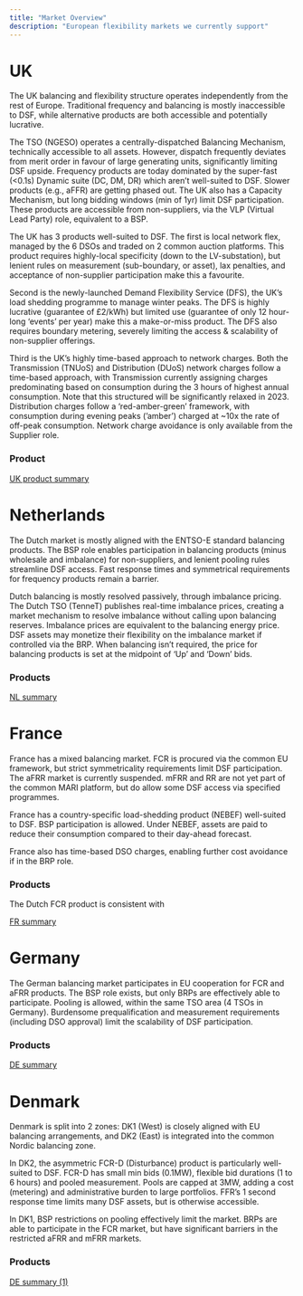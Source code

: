 ```yaml
---
title: "Market Overview"
description: "European flexibility markets we currently support"
---
```


# UK

The UK balancing and flexibility structure operates independently from the rest of Europe. Traditional frequency and balancing is mostly inaccessible to DSF, while alternative products are both accessible and potentially lucrative. 

The TSO (NGESO) operates a centrally-dispatched Balancing Mechanism, technically accessible to all assets. However, dispatch frequently deviates from merit order in favour of large generating units, significantly limiting DSF upside. Frequency products are today dominated by the super-fast (\<0.1s) Dynamic suite (DC, DM, DR) which aren’t well-suited to DSF. Slower products (e.g., aFFR) are getting phased out. The UK also has a Capacity Mechanism, but long bidding windows (min of 1yr) limit DSF participation. These products are  accessible from non-suppliers, via the VLP (Virtual Lead Party) role, equivalent to a BSP.

The UK has 3 products well-suited to DSF. The first is local network flex, managed by the 6 DSOs and traded on 2 common auction platforms. This product requires highly-local specificity (down to the LV-substation), but lenient rules on measurement (sub-boundary, or asset), lax penalties, and acceptance of non-supplier participation make this a favourite.

Second is the newly-launched Demand Flexibility Service (DFS), the UK’s load shedding programme to manage winter peaks. The DFS is highly lucrative (guarantee of £2/kWh) but limited use (guarantee of only 12 hour-long ‘events’ per year) make this a make-or-miss product. The DFS also requires boundary metering, severely limiting the access & scalability of non-supplier offerings.

Third is the UK’s highly time-based approach to network charges. Both the Transmission (TNUoS) and Distribution (DUoS) network charges follow a time-based approach, with Transmission currently assigning charges predominating based on consumption during the 3 hours of highest annual consumption. Note that this structured will be significantly relaxed in 2023. Distribution charges follow a ‘red-amber-green’ framework, with consumption during evening peaks (’amber’) charged at ~10x the rate of off-peak consumption. Network charge avoidance is only available from the Supplier role.

### Product

[UK product summary](https://www.notion.so/79d0521441c34f9483ac9f76dd1da418)

# Netherlands

The Dutch market is mostly aligned with the ENTSO-E standard balancing products. The BSP role enables participation in balancing products (minus wholesale and imbalance) for non-suppliers, and lenient pooling rules streamline DSF access. Fast response times and symmetrical requirements for frequency products remain a barrier. 

Dutch balancing is mostly resolved passively, through imbalance pricing. The Dutch TSO (TenneT) publishes real-time imbalance prices, creating a market mechanism to resolve imbalance without calling upon balancing reserves. Imbalance prices are equivalent to the balancing energy price. DSF assets may monetize their flexibility on the imbalance market if controlled via the BRP. When balancing isn’t required, the price for balancing products is set at the midpoint of ‘Up’ and ‘Down’ bids. 

### Products

[NL summary](https://www.notion.so/d5a612b440724d9d96bc6da06e3b6d50)

# France

France has a mixed balancing market. FCR is procured via the common EU framework, but strict symmetricality requirements limit DSF participation. The aFRR market is currently suspended. mFRR and RR are not yet part of the common MARI platform, but do allow some DSF access via specified programmes.

France has a country-specific load-shedding product (NEBEF) well-suited to DSF. BSP participation is allowed. Under NEBEF, assets are paid to reduce their consumption compared to their day-ahead forecast. 

France also has time-based DSO charges, enabling further cost avoidance if in the BRP role.

### Products

The Dutch FCR product is consistent with 

[FR summary](https://www.notion.so/120c0d913d8c4de4bbf78c7c3ef62836)

# Germany

The German balancing market participates in EU cooperation for FCR and aFRR products. The BSP role exists, but only BRPs are effectively able to participate. Pooling is allowed, within the same TSO area (4 TSOs in Germany). Burdensome prequalification and measurement requirements (including DSO approval) limit the scalability of DSF participation. 

### Products

[DE summary](https://www.notion.so/9f7e7bef1f91431bb6e9d72f40b29e67)

# Denmark

Denmark is split into 2 zones: DK1 (West) is closely aligned with EU balancing arrangements, and DK2 (East) is integrated into the common Nordic balancing zone.

In DK2, the asymmetric FCR-D (Disturbance) product is particularly well-suited to DSF. FCR-D has small min bids (0.1MW), flexible bid durations (1 to 6 hours) and pooled measurement. Pools are capped at 3MW, adding a cost (metering) and administrative burden to large portfolios. FFR’s 1 second response time limits many DSF assets, but is otherwise accessible. 

In DK1, BSP restrictions on pooling effectively limit the market. BRPs are able to participate in the FCR market, but have significant barriers in the restricted aFRR and mFRR markets.

### Products

[DE summary (1)](https://www.notion.so/6ebb8be1490a47b29991029c402b50e8)